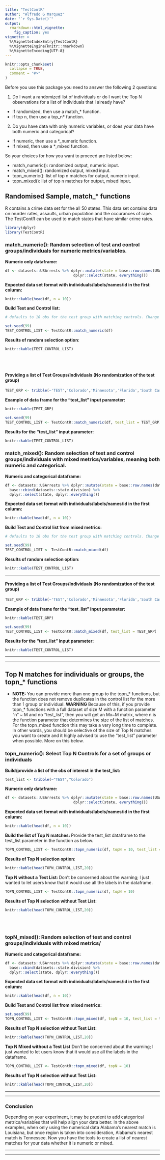 ```yaml
---
title: "TestContR"
author: "Alfredo G Marquez"
date: "`r Sys.Date()`"
output: 
  rmarkdown::html_vignette:
    fig_caption: yes
vignette: >
  %\VignetteIndexEntry{TestContR}
  %\VignetteEngine{knitr::rmarkdown}
  %\VignetteEncoding{UTF-8}
---
```


```r
knitr::opts_chunk$set(
  collapse = TRUE,
  comment = "#>"
)
```

Before you use this package you need to answer the following 2 questions:

 1. Do I want a randomized list of individuals or do I want the Top N observations for a list of individuals that I already have?
  - If randomized, then use a match_* function.
  - if top n, then use a top_n* function.
 2. Do you have data with only numeric variables, or does your data have both numeric and categorical?
  - If numeric, then use a *_numeric function.
  - If mixed, then use a *_mixed function.
  
So your choices for how you want to proceed are listed below:

  - match_numeric(): randomized output, numeric input.
  - match_mixed(): randomized output, mixed input.
  - topn_numeric(): list of top n matches for output, numeric input.
  - topn_mixed(): list of top n matches for output, mixed input.

## Randomised Sample, match_* functions

R contains a crime data set for the all 50 states.  This data set contains data on murder rates, assaults, urban 
population and the occurances of rape.  The TestContR can be used to match states that have similar crime rates.

```r
library(dplyr)
library(TestContR)
```

### match_numeric(): Random selection of test and control groups/individuals for numeric metrics/variables.

**Numeric only dataframe:**
```r
df <- datasets::USArrests %>% dplyr::mutate(state = base::row.names(USArrests)) %>%
                               dplyr::select(state, everything())
```

**Expected data set format with individuals/labels/names/id in the first column:**
```r
knitr::kable(head(df, n = 10))
```

**Build Test and Control list:**
```r
# defaults to 10 obs for the test group with matching controls. Change the size of the test group w/ param "n".

set.seed(99)
TEST_CONTROL_LIST <- TestContR::match_numeric(df) 
```

**Results of random selection option:**
```r
knitr::kable(TEST_CONTROL_LIST)
```
<br></br>

#### Providing a list of Test Groups/Individuals (No randomization of the test group)
```r
TEST_GRP <- tribble(~'TEST','Colorado','Minnesota','Florida','South Carolina')

```

**Example of data frame for the "test_list" input parameter:**
```r
knitr::kable(TEST_GRP)
```


```r
set.seed(99)
TEST_CONTROL_LIST <- TestContR::match_numeric(df, test_list = TEST_GRP)
```

**Results for the "test_list" input parameter:**
```r
knitr::kable(TEST_CONTROL_LIST)
```


### match_mixed(): Random selection of test and control groups/individuals with mixed metrics/variables, meaning both numeric and categorical.

**Numeric and categorical dataframe:**
```r
df <- datasets::USArrests %>% dplyr::mutate(state = base::row.names(datasets::USArrests)) %>%
  base::cbind(datasets::state.division) %>%
  dplyr::select(state, dplyr::everything())
```

**Expected data set format with individuals/labels/names/id in the first column:**
```r
knitr::kable(head(df, n = 10))
```

**Build Test and Control list from mixed metrics:**
```r
# defaults to 10 obs for the test group with matching controls. Change the size of the test group w/ param "n".

set.seed(99)
TEST_CONTROL_LIST <- TestContR::match_mixed(df)
```

**Results of random selection option:**
```r
knitr::kable(TEST_CONTROL_LIST)
```

---

#### Providing a list of Test Groups/Individuals (No randomization of the test group)
```r
TEST_GRP <- tribble(~'TEST','Colorado','Minnesota','Florida','South Carolina')

```

**Example of data frame for the "test_list" input parameter:**
```r
knitr::kable(TEST_GRP)
```


```r
set.seed(99)
TEST_CONTROL_LIST <- TestContR::match_mixed(df, test_list = TEST_GRP)
```

**Results for the "test_list" input parameter:**
```r
knitr::kable(TEST_CONTROL_LIST)
```

***
***

## Top N matches for individuals or groups, the topn_* functions

  - **NOTE:** You can provide more than one group to the topn_\* functions, but the function does not remove duplicates in the control list for the more than 1 group or individual. **WARNING** Because of this, if you provide topn_* functions with a full dataset of size M with a function parameter "n" ~ M and no "test_list", then you will get an Mx~M matrix, where n is the function parameter that determines the size of the list of matches. For the topn_mixed function this may take a very long time to complete. In other words, you should be selective of the size of Top N matches you want to create and it highly advised to use the "test_list" parameter when possible. More on this below.

### topn_numeric(): Select Top N Controls for a set of groups or individuals

**Build/provide a list of the obs of interest in the test_list:**
```r
test_list <- tribble(~"TEST","Colorado")
```

**Numeric only dataframe:**
```r
df <- datasets::USArrests %>% dplyr::mutate(state = base::row.names(USArrests)) %>%
                               dplyr::select(state, everything())
```

**Expected data set format with individuals/labels/names/id in the first column:**
```r
knitr::kable(head(df, n = 10))
```

**Build the list of Top N matches: **
Provide the test_list dataframe to the test_list parameter in the function as below.
```r
TOPN_CONTROL_LIST <- TestContR::topn_numeric(df, topN = 10, test_list = test_list)
```

**Results of Top N selection option:**
```r
knitr::kable(head(TOPN_CONTROL_LIST,20))
```

**Top N without a Test List: **
Don't be concerned about the warning; I just wanted to let users know that it would use all the labels in the dataframe. 
```r
TOPN_CONTROL_LIST <- TestContR::topn_numeric(df, topN = 10)

```

**Results of Top N selection without Test List:**
```r
knitr::kable(head(TOPN_CONTROL_LIST,20))
```

<br></br>


### topN_mixed(): Random selection of test and control groups/individuals with mixed metrics/

**Numeric and categorical dataframe:**
```r
df <- datasets::USArrests %>% dplyr::mutate(state = base::row.names(datasets::USArrests)) %>%
  base::cbind(datasets::state.division) %>%
  dplyr::select(state, dplyr::everything())
```

**Expected data set format with individuals/labels/names/id in the first column:**
```r
knitr::kable(head(df, n = 10))
```

**Build Test and Control list from mixed metrics:**
```r
set.seed(99)
TOPN_CONTROL_LIST <- TestContR::topn_mixed(df, topN = 10, test_list = test_list)
```

**Results of Top N selection without Test List:**
```r
knitr::kable(head(TOPN_CONTROL_LIST,20))
```

**Top N Mixed without a Test List**
Don't be concerned about the warning; I just wanted to let users know that it would use all the labels in the dataframe.
```r
TOPN_CONTROL_LIST <- TestContR::topn_mixed(df, topN = 10)

```

**Results of Top N selection without Test List:**
```r
knitr::kable(head(TOPN_CONTROL_LIST,20))
```

***
***

### Conclusion
Depending on your experiment, it may be prudent to add categorical metrics/variables that will help align your data better.  In the above examples, when only using the numerical data Alabama's nearest match is Louisiana, but once region is taken into consideration, Alabama's nearest match is Tennessee.  Now you have the tools to create a list of nearest matches for your data whether it is numeric or mixed.


***
***
